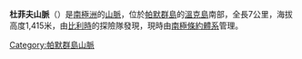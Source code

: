 {{coord|64|52|S|63|28|W|source:GNIS|display=title}}

'''杜菲夫山脈'''（{{lang-en|Sierra DuFief}}）是[[南極洲|南極洲]]的[[山脈|山脈]]，位於[[帕默群島|帕默群島]]的[[溫克島|溫克島]]南部，全長7公里，海拔高度1,415米，由[[比利時|比利時]]的探險隊發現，現時由[[南極條約體系|南極條約體系]]管理。

{{DEFAULTSORT:Sierra DuFief}}
[[Category:帕默群島山脈|Category:帕默群島山脈]]


{{PalmerArchipelago-geo-stub}}